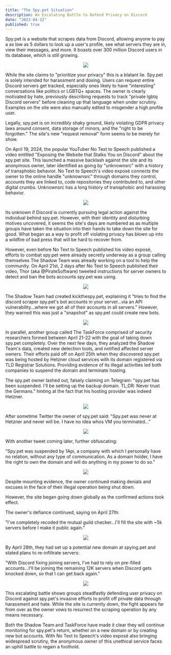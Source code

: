 ```yaml
---
title: "The Spy.pet Situation"
description: An Escalating Battle to Defend Privacy on Discord
date: "2022-04-22"
published: true
---
```


Spy.pet is a website that scrapes data from Discord, allowing anyone to pay a as low as 5 dollars to look up a user's profile, see what servers they are in, view their messages, and more. It boasts over 300 million Discord users in its database, which is still growing.

<div align="center">

[![](https://sinewave.vercel.app/spy.pet-0.png)](https://sinewave.vercel.app/blog/spypet)

</div>

While the site claims to "prioritize your privacy" this is a blatant lie. Spy.pet is solely intended for harassment and doxing. Users can request entire Discord servers get tracked, especially ones likely to have "interesting" conversations like politics or LGBTQ+ spaces. The owner is clearly motivated by hate, previously describing requests to track "private lgbtq Discord servers" before cleaning up that language when under scrutiny. Examples on the site were also manually edited to misgender a high profile user.

Legally, spy.pet is on incredibly shaky ground, likely violating GDPR privacy laws around consent, data storage of minors, and the "right to be forgotten." The site's new "request removal" form seems to be merely for show.

On April 19, 2024, the popular YouTuber No Text to Speech published a video entitled "Exposing the Website that Stalks You on Discord" about the spy.pet site. This launched a massive backlash against the site and its anonymous owner, later identified as going by "unknownsrc" with a history of transphobic behavior. No Text to Speech's video exposé connects the owner to the online handle "unknownsrc" through domains they control, accounts they are linked to, code repositories they contributed to, and other digital crumbs. Unknownsrc has a long history of transphobic and harassing behavior.

<div align="center">

[![](https://sinewave.vercel.app/NTTS.png)](https://sinewave.vercel.app/blog/spypet)

</div>

Its unknown if Discord is currently pursuing legal action against the individual behind spy.pet. However, with their identity and disturbing motives uncovered, it seems the site's days are numbered as as multiple groups have taken the situation into their hands to take down the site for good. What began as a way to profit off violating privacy has blown up into a wildfire of bad press that will be hard to recover from.

However, even before No Text to Speech published his video exposé, efforts to combat spy.pet were already secretly underway as a group calling themselves The Shadow Team was already working on a tool to help the community.
On April 21st, 2 days after No Text to Speech published their video, Thor (aka @PirateSoftware) tweeted instructions for server owners to detect and ban the bots accounts spy.pet was using.

<div align="center">

[![](https://sinewave.vercel.app/PirateSoftware.png)](https://sinewave.vercel.app/blog/spypet)

</div>

The Shadow Team had created kickthespy.pet, explaining it "tries to find the discord scraper spy.pet's bot accounts in your server...via an API vulnerability...where we got all of their accounts in all servers." However, they warned this was just a "snapshot" as spy.pet could create new bots.

<div align="center">

[![](https://sinewave.vercel.app/kickthespy.png)](https://sinewave.vercel.app/blog/spypet)

</div>

In parallel, another group called The TaskForce comprised of security researchers formed between April 21-22 with the goal of taking down spy.pet completely. Over the next few days, they analyzed the Shadow Team's data, created new detection tools, and notified affected server owners. Their efforts paid off on April 25th when they discovered spy.pet was being hosted by Hetzner cloud services with its domain registered via TLD Registrar Solutions. Providing evidence of its illegal activities led both companies to suspend the domain and terminate hosting.

The spy.pet owner lashed out, falsely claiming on Telegram:
"spy.pet has been suspended. I'll be setting up the backup domain. TL;DR: Never trust the Germans."
hinting at the fact that his hosting provider was indeed Hetzner.

<div align="center">

[![](https://sinewave.vercel.app/Spy.pet-3.png)](https://sinewave.vercel.app/blog/spypet)

</div>

After sometime Twitter the owner of spy.pet said:
"Spy.pet was never at Hetzner and never will be. I have no idea whos VM you terminated..."

<div align="center">

[![](https://sinewave.vercel.app/spyDOTpet-2.png)](https://sinewave.vercel.app/blog/spypet)

</div>

With another tweet coming later, further obfuscating:

"Spy.pet was suspended by 1Api, a company with which I personally have no relation, without any type of communication. As a domain holder, I have the right to own the domain and will do anything in my power to do so."

<div align="center">

[![](https://sinewave.vercel.app/spyDOTpet-1.png)](https://sinewave.vercel.app/blog/spypet)

</div>
Despite mounting evidence, the owner continued making denials and excuses in the face of their illegal operation being shut down.

However, the site began going down globally as the confirmed actions took effect.

The owner's defiance continued, saying on April 27th:

"I've completely recoded the mutual guild checker...I'll fill the site with ~5k servers before I make it public again."

<div align="center">

[![](https://sinewave.vercel.app/Spy.pet-2.png)](https://sinewave.vercel.app/blog/spypet)

</div>

By April 28th, they had set up a potential new domain at spying.pet and stated plans to re-infiltrate servers:

"With Discord fixing joining servers, I've had to rely on pre-filled accounts...I'll be joining the remaining 12K servers when Discord gets knocked down, so that I can get back again."

<div align="center">

[![](https://sinewave.vercel.app/Spy.pet-1.png)](https://sinewave.vercel.app/blog/spypet)

</div>

This escalating battle shows groups steadfastly defending user privacy on Discord against spy.pet's invasive efforts to profit off private data through harassment and hate. While the site is currently down, the fight appears far from over as the owner vows to resurrect the scraping operation by any means necessary.

Both the Shadow Team and TaskForce have made it clear they will continue monitoring for spy.pet's return, whether on a new domain or by creating new bot accounts. With No Text to Speech's video exposé also bringing widespread scrutiny, the anonymous owner of this unethical service faces an uphill battle to regain a foothold.
